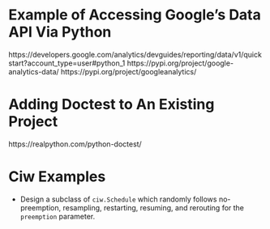 
# Example of Accessing Google's Data API Via Python

https://developers.google.com/analytics/devguides/reporting/data/v1/quickstart?account_type=user#python_1
https://pypi.org/project/google-analytics-data/
https://pypi.org/project/googleanalytics/

# Adding Doctest to An Existing Project

https://realpython.com/python-doctest/

# Ciw Examples

- Design a subclass of `ciw.Schedule` which randomly follows no-preemption, resampling, restarting, resuming, and rerouting for the `preemption` parameter.

